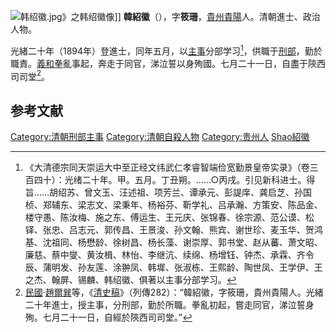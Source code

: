 [[File:韩绍徽.jpg|thumb]]》之韩绍徽像]]
'''韓紹徽'''（{{bd|？||1900年|catIdx=Han韓紹徽}}），字'''筱珊'''，[[貴州|貴州]][[貴陽|貴陽]]人。清朝進士、政治人物。

光緒二十年（1894年）登進士，同年五月，以[[主事|主事]]分部学习<ref>《大清德宗同天崇运大中至正经文纬武仁孝睿智端俭宽勤景皇帝实录》（卷三百四十）：光绪二十年。甲。五月。丁丑朔。……○丙戌。引见新科进士。得旨……胡绍苏、曾文玉、汪述祖、项芳兰、谭承元、彭諟庠、龚启芝、孙国桢、郑辅东、梁志文、梁秉年、杨裕芬、靳学礼、吕承瀚、方策安、陈品金、楼守愚、陈汝梅、施之东、傅运生、王元庆、张锦春、徐宗源、范公谟、松铎、张忠、吕志元、郭传昌、王景浚、孙文翰、熊宾、谢世珍、麦玉华、贺鸿基、沈祖同、杨懋龄、徐树昌、杨长藻、谢崇厚、郭书堂、赵从蕃、萧文昭、廉慈、蔡中燮、黄汝楫、林怡、李继沆、续绵、杨增钰、钟杰、承霖、齐令辰、蒲明发、孙友莲、涂翀凤、韩墀、张淑栋、王熙龄、陶世凤、王学伊、王之杰、翰屏、锡麟、韩绍徽、俱著以主事分部学习。</ref>，供職于[[刑部|刑部]]，勤於職責。[[義和拳|義和拳]]亂事起，奔走于同官，涕泣誓以身殉國。七月二十一日，自盡于陝西司司堂<ref>[[中華民國|民國]]·[[趙爾巽|趙爾巽]]等，《[[清史稿|清史稿]]》（列傳282）：“韓紹徽，字筱珊，貴州貴陽人。光緒二十年進士，授主事，分刑部，勤於所職。拳亂初起，嘗走同官，涕泣誓身殉。七月二十一日，自經於陝西司司堂。”</ref>。

==参考文献==
{{reflist}}
{{清朝人物小作品}}
{{光緒二十年甲午恩科殿試金榜}}
{{DEFAULTSORT:Han韓紹徽}}
[[Category:清朝刑部主事|Category:清朝刑部主事]]
[[Category:清朝自殺人物|Category:清朝自殺人物]]
[[Category:贵州人|Category:贵州人]]
[[Category:韓姓|Shao紹徽]]